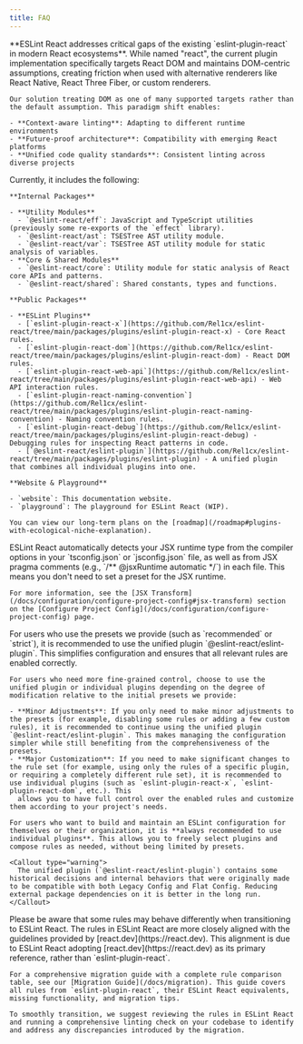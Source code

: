 ```yaml
---
title: FAQ
---
```



<Accordions>
  <Accordion title="Why?">
    **ESLint React addresses critical gaps of the existing `eslint-plugin-react` in modern React ecosystems**. While named "react", the current plugin implementation specifically targets React DOM and maintains DOM-centric assumptions, creating friction when used with alternative renderers like React Native, React Three Fiber, or custom renderers.

    Our solution treating DOM as one of many supported targets rather than the default assumption. This paradigm shift enables:

    - **Context-aware linting**: Adapting to different runtime environments
    - **Future-proof architecture**: Compatibility with emerging React platforms
    - **Unified code quality standards**: Consistent linting across diverse projects
  </Accordion>

  <Accordion title="What's included?">
    Currently, it includes the following:

    **Internal Packages**

    - **Utility Modules**
      - `@eslint-react/eff`: JavaScript and TypeScript utilities (previously some re-exports of the `effect` library).
      - `@eslint-react/ast`: TSESTree AST utility module.
      - `@eslint-react/var`: TSESTree AST utility module for static analysis of variables.
    - **Core & Shared Modules**
      - `@eslint-react/core`: Utility module for static analysis of React core APIs and patterns.
      - `@eslint-react/shared`: Shared constants, types and functions.

    **Public Packages**

    - **ESLint Plugins**
      - [`eslint-plugin-react-x`](https://github.com/Rel1cx/eslint-react/tree/main/packages/plugins/eslint-plugin-react-x) - Core React rules.
      - [`eslint-plugin-react-dom`](https://github.com/Rel1cx/eslint-react/tree/main/packages/plugins/eslint-plugin-react-dom) - React DOM rules.
      - [`eslint-plugin-react-web-api`](https://github.com/Rel1cx/eslint-react/tree/main/packages/plugins/eslint-plugin-react-web-api) - Web API interaction rules.
      - [`eslint-plugin-react-naming-convention`](https://github.com/Rel1cx/eslint-react/tree/main/packages/plugins/eslint-plugin-react-naming-convention) - Naming convention rules.
      - [`eslint-plugin-react-debug`](https://github.com/Rel1cx/eslint-react/tree/main/packages/plugins/eslint-plugin-react-debug) - Debugging rules for inspecting React patterns in code.
      - [`@eslint-react/eslint-plugin`](https://github.com/Rel1cx/eslint-react/tree/main/packages/plugins/eslint-plugin) - A unified plugin that combines all individual plugins into one.

    **Website & Playground**

    - `website`: This documentation website.
    - `playground`: The playground for ESLint React (WIP).

    You can view our long-term plans on the [roadmap](/roadmap#plugins-with-ecological-niche-explanation).
  </Accordion>

  <Accordion title="Why isn't there a 'jsx-runtime' preset?">
    ESLint React automatically detects your JSX runtime type from the compiler options in your `tsconfig.json` or `jsconfig.json` file, as well as from JSX pragma comments (e.g., `/** @jsxRuntime automatic */`) in each file. This means you don't need to set a preset for the JSX runtime.

    For more information, see the [JSX Transform](/docs/configuration/configure-project-config#jsx-transform) section on the [Configure Project Config](/docs/configuration/configure-project-config) page.
  </Accordion>

  <Accordion title="Which one should I use? Unified plugin or individual plugins?">
    For users who use the presets we provide (such as `recommended` or `strict`), it is recommended to use the unified plugin `@eslint-react/eslint-plugin`. This simplifies configuration and ensures that all relevant rules are enabled correctly.

    For users who need more fine-grained control, choose to use the unified plugin or individual plugins depending on the degree of modification relative to the initial presets we provide:

    - **Minor Adjustments**: If you only need to make minor adjustments to the presets (for example, disabling some rules or adding a few custom rules), it is recommended to continue using the unified plugin `@eslint-react/eslint-plugin`. This makes managing the configuration simpler while still benefiting from the comprehensiveness of the presets.
    - **Major Customization**: If you need to make significant changes to the rule set (for example, using only the rules of a specific plugin, or requiring a completely different rule set), it is recommended to use individual plugins (such as `eslint-plugin-react-x`, `eslint-plugin-react-dom`, etc.). This
      allows you to have full control over the enabled rules and customize them according to your project's needs.

    For users who want to build and maintain an ESLint configuration for themselves or their organization, it is **always recommended to use individual plugins**. This allows you to freely select plugins and compose rules as needed, without being limited by presets.

    <Callout type="warning">
      The unified plugin (`@eslint-react/eslint-plugin`) contains some historical decisions and internal behaviors that were originally made to be compatible with both Legacy Config and Flat Config. Reducing external package dependencies on it is better in the long run.
    </Callout>
  </Accordion>

  <Accordion title="Is there anything to note about migrating from 'eslint-plugin-react'?">
    Please be aware that some rules may behave differently when transitioning to ESLint React. The rules in ESLint React are more closely aligned with the guidelines provided by [react.dev](https://react.dev). This alignment is due to ESLint React adopting [react.dev](https://react.dev) as its primary reference, rather than `eslint-plugin-react`.

    For a comprehensive migration guide with a complete rule comparison table, see our [Migration Guide](/docs/migration). This guide covers all rules from `eslint-plugin-react`, their ESLint React equivalents, missing functionality, and migration tips.

    To smoothly transition, we suggest reviewing the rules in ESLint React and running a comprehensive linting check on your codebase to identify and address any discrepancies introduced by the migration.
  </Accordion>
</Accordions>
